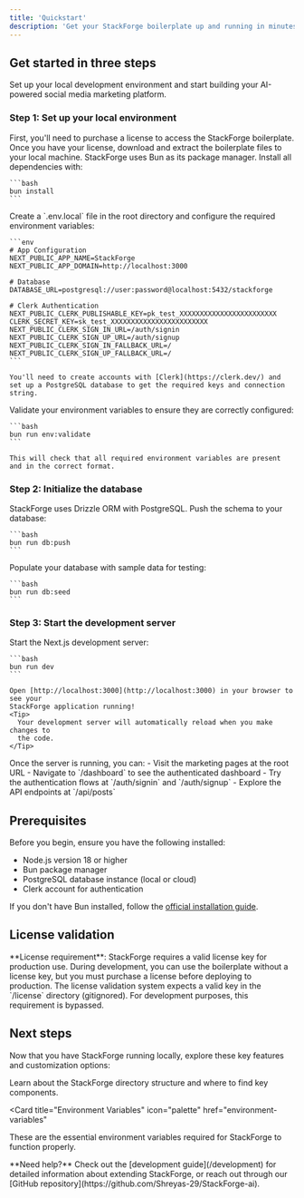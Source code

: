 ```yaml
---
title: 'Quickstart'
description: 'Get your StackForge boilerplate up and running in minutes'
---
```


## Get started in three steps

Set up your local development environment and start building your AI-powered social media marketing platform.

### Step 1: Set up your local environment

<AccordionGroup>
  <Accordion icon="copy" title="Obtain the StackForge boilerplate">
    First, you'll need to purchase a license to access the StackForge boilerplate. Once you have your license, download and extract the boilerplate files to your local machine.
  </Accordion>
  <Accordion icon="rectangle-terminal" title="Install dependencies">
    StackForge uses Bun as its package manager. Install all dependencies with:
    
    ```bash
    bun install
    ```
  </Accordion>
  <Accordion icon="database" title="Set up environment variables">
    Create a `.env.local` file in the root directory and configure the required environment variables:
    
    ```env
    # App Configuration
    NEXT_PUBLIC_APP_NAME=StackForge
    NEXT_PUBLIC_APP_DOMAIN=http://localhost:3000

    # Database
    DATABASE_URL=postgresql://user:password@localhost:5432/stackforge

    # Clerk Authentication
    NEXT_PUBLIC_CLERK_PUBLISHABLE_KEY=pk_test_XXXXXXXXXXXXXXXXXXXXXXXX
    CLERK_SECRET_KEY=sk_test_XXXXXXXXXXXXXXXXXXXXXXXX
    NEXT_PUBLIC_CLERK_SIGN_IN_URL=/auth/signin
    NEXT_PUBLIC_CLERK_SIGN_UP_URL=/auth/signup
    NEXT_PUBLIC_CLERK_SIGN_IN_FALLBACK_URL=/
    NEXT_PUBLIC_CLERK_SIGN_UP_FALLBACK_URL=/
    ```

    You'll need to create accounts with [Clerk](https://clerk.dev/) and set up a PostgreSQL database to get the required keys and connection string.

  </Accordion>
  <Accordion icon="check-circle" title="Validate environment variables">
    Validate your environment variables to ensure they are correctly configured:
    
    ```bash
    bun run env:validate
    ```
    
    This will check that all required environment variables are present and in the correct format.
  </Accordion>
</AccordionGroup>

### Step 2: Initialize the database

<AccordionGroup>
  <Accordion icon="database" title="Run database migrations">
    StackForge uses Drizzle ORM with PostgreSQL. Push the schema to your
    database:
    
    ```bash
    bun run db:push
    ```
  </Accordion>
  <Accordion icon="seedling" title="(Optional) Seed the database">
    Populate your database with sample data for testing:
    
    ```bash
    bun run db:seed
    ```
  </Accordion>
</AccordionGroup>

### Step 3: Start the development server

<AccordionGroup>
  <Accordion icon="rocket" title="Run the development server">
    Start the Next.js development server:
    
    ```bash
    bun run dev
    ```
    
    Open [http://localhost:3000](http://localhost:3000) in your browser to see your
    StackForge application running!
    <Tip>
      Your development server will automatically reload when you make changes to
      the code.
    </Tip>
  </Accordion>
  <Accordion icon="globe" title="Explore the application">
    Once the server is running, you can: - Visit the marketing pages at the root
    URL - Navigate to `/dashboard` to see the authenticated dashboard - Try the
    authentication flows at `/auth/signin` and `/auth/signup` - Explore the API
    endpoints at `/api/posts`
  </Accordion>
</AccordionGroup>

## Prerequisites

Before you begin, ensure you have the following installed:

- Node.js version 18 or higher
- Bun package manager
- PostgreSQL database instance (local or cloud)
- Clerk account for authentication

If you don't have Bun installed, follow the [official installation guide](https://bun.sh/docs/installation).

## License validation

<Note>
  **License requirement**: StackForge requires a valid license key for
  production use. During development, you can use the boilerplate without a
  license key, but you must purchase a license before deploying to production.
  The license validation system expects a valid key in the `/license` directory
  (gitignored). For development purposes, this requirement is bypassed.
</Note>

## Next steps

Now that you have StackForge running locally, explore these key features and customization options:

<CardGroup cols={2}>

<Card title="Project Structure" icon="folder-tree" href="/development">
  Learn about the StackForge directory structure and where to find key
  components.
</Card>

<Card
  title="Environment Variables"
  icon="palette"
  href="environment-variables"
>
  These are the essential environment variables required for StackForge to function properly.
</Card>

</CardGroup>

<Note>
  **Need help?** Check out the [development guide](/development) for detailed
  information about extending StackForge, or reach out through our [GitHub
  repository](https://github.com/Shreyas-29/StackForge-ai).
</Note>
